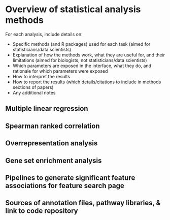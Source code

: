 # Overview of statistical analysis methods

For each analysis, include details on:

- Specific methods (and R packages) used for each task (aimed for statisticians/data scientists)
- Explanation of how the methods work, what they are useful for, and their limitations (aimed for biologists, not statisticians/data scientists)
- Which parameters are exposed in the interface, what they do, and rationale for which parameters were exposed
- How to interpret the results
- How to report the results (which details/citations to include in methods sections of papers)
- Any additional notes

## Multiple linear regression

## Spearman ranked correlation

## Overrepresentation analysis

## Gene set enrichment analysis

## Pipelines to generate significant feature associations for feature search page

## Sources of annotation files, pathway libraries, & link to code repository











